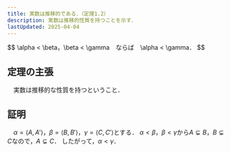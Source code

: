 ```yaml
---
title: 実数は推移的である．（定理1.2）
description: 実数は推移的性質を持つことを示す．
lastUpdated: 2025-04-04
---
```



<Card title="定理1.2">
$$
\alpha < \beta，\beta < \gamma　ならば　\alpha < \gamma．
$$
</Card>

## 定理の主張
　実数は推移的な性質を持つということ．

## 証明
　$\alpha=\langle A, A' \rangle，\beta=\langle B, B' \rangle，\gamma=\langle C, C' \rangle$とする．
$\alpha < \beta，\beta < \gamma$から$A \subsetneq B，B \subsetneq C$なので，$A \subsetneq C$．
したがって，$\alpha < \gamma$．
